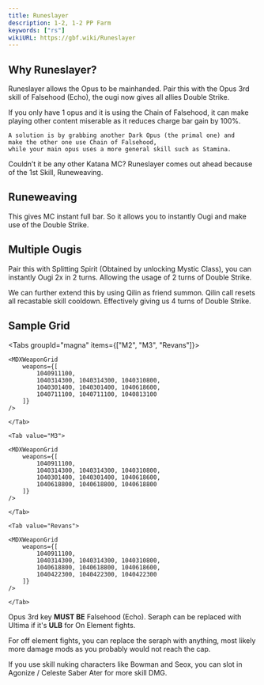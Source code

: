 ```yaml
---
title: Runeslayer
description: 1-2, 1-2 PP Farm
keywords: ["rs"]
wikiURL: https://gbf.wiki/Runeslayer
---
```


## Why Runeslayer?

Runeslayer allows the Opus to be mainhanded.
Pair this with the Opus 3rd skill of Falsehood (Echo),
the ougi now gives all allies Double Strike.

<MDXCallout title="2 Opus-es" type="tip">
	If you only have 1 opus and it is using the Chain of Falsehood, it can make
	playing other content miserable as it reduces charge bar gain by 100%.

    A solution is by grabbing another Dark Opus (the primal one) and
    make the other one use Chain of Falsehood,
    while your main opus uses a more general skill such as Stamina.

</MDXCallout>

Couldn’t it be any other Katana MC?
Runeslayer comes out ahead because of the 1st Skill, Runeweaving.

## Runeweaving

This gives MC instant full bar. So it allows you to instantly Ougi and make use of the Double Strike.

## Multiple Ougis

Pair this with Splitting Spirit (Obtained by unlocking Mystic Class),
you can instantly Ougi 2x in 2 turns. Allowing the usage of 2 turns of Double Strike.

We can further extend this by using Qilin as friend summon.
Qilin call resets all recastable skill cooldown.
Effectively giving us 4 turns of Double Strike.

## Sample Grid

<Tabs groupId="magna" items={["M2", "M3", "Revans"]}>
    <Tab value="M2">

    <MDXWeaponGrid
        weapons={[
            1040911100,
            1040314300, 1040314300, 1040310800,
            1040301400, 1040301400, 1040618600,
            1040711100, 1040711100, 1040813100
        ]}
    />

    </Tab>

    <Tab value="M3">

    <MDXWeaponGrid
        weapons={[
            1040911100,
            1040314300, 1040314300, 1040310800,
            1040301400, 1040301400, 1040618600,
            1040618800, 1040618800, 1040618800
        ]}
    />

    </Tab>

    <Tab value="Revans">

    <MDXWeaponGrid
        weapons={[
            1040911100,
            1040314300, 1040314300, 1040310800,
            1040618800, 1040618800, 1040618600,
            1040422300, 1040422300, 1040422300
        ]}
    />

    </Tab>

</Tabs>

Opus 3rd key **MUST BE** Falsehood (Echo).
Seraph can be replaced with Ultima if it's **ULB** for On Element fights.

For off element fights, you can replace the seraph with anything,
most likely more damage mods as you probably would not reach the cap.

If you use skill nuking characters like Bowman and Seox, you can slot in
Agonize / Celeste Saber Ater for more skill DMG.
